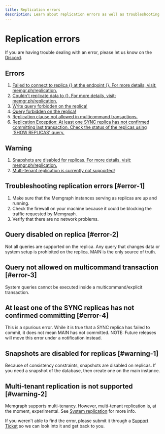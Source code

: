 ```yaml
---
title: Replication errors
description: Learn about replication errors as well as troubleshooting best practices for replication errors in our all-in-one documentation page at Memgraph. 
---
```



# Replication errors

<Callout type="info">
If you are having trouble dealing with an error, please let us know on the <a href="https://www.discord.gg/memgraph"
target="_blank">Discord</a>.
</Callout>

## Errors

1. [Failed to connect to replica {} at the endpoint {}. For more details, visit:
   memgr.ph/replication.](#error-1)
2. [Couldn't replicate data to {}. For more details, visit:
   memgr.ph/replication.](#error-1)
3. [Write query forbidden on the replica!](#error-2)
4. [Query forbidden on the replica!](#error-2)
5. [Replication clause not allowed in multicommand transactions.](#error-3)
6. [Replication Exception: At least one SYNC replica has not confirmed committing last transaction. Check the status of the replicas using 'SHOW REPLICAS' query.](#error-4)


## Warning

1. [Snapshots are disabled for replicas. For more details, visit: memgr.ph/replication.](#warning-1)
2. [Multi-tenant replication is currently not supported!](#warning-2)

## Troubleshooting replication errors [#error-1]

1. Make sure that the Memgraph instances serving as replicas are up and running.
2. Check the firewall on your machine because it could be blocking the traffic
   requested by Memgraph.
3. Verify that there are no network problems.

## Query disabled on replica [#error-2]

Not all queries are supported on the replica. 
Any query that changes data or system setup is prohibited on the replica.
MAIN is the only source of truth.

## Query not allowed on multicommand transaction [#error-3]

System queries cannot be executed inside a multicommand/explicit transaction.

## At least one of the SYNC replicas has not confirmed committing [#error-4]

This is a spurious error. While it is true that a SYNC replica has failed to
commit, it does not mean MAIN has not committed. 
NOTE: Future releases will move this error under a notification instead.

## Snapshots are disabled for replicas [#warning-1]

Because of consistency constraints, snapshots are disabled on replicas. If you
need a snapshot of the database, then create one on the main instance.

## Multi-tenant replication is not supported [#warning-2]

Memgraph supports multi-tenancy. However, multi-tenant replication is, at the
moment, experimental. See [System replication](/clustering/replication/system-replication) for more info.

<Callout type="info">
If you weren't able to find the error, please submit it through a <a href="https://support.memgraph.com"
target="_blank">Support Ticket</a> so we can look into it and get back to you.
</Callout>
